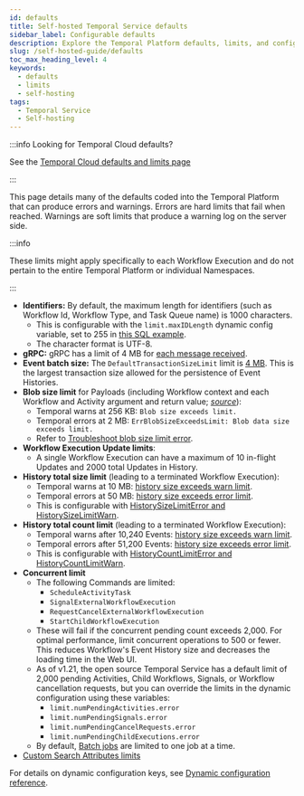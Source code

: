 ```yaml
---
id: defaults
title: Self-hosted Temporal Service defaults
sidebar_label: Configurable defaults
description: Explore the Temporal Platform defaults, limits, and configurations, including Workflow Execution, Activity, Worker, and Payload size constraints. Learn about error and warning thresholds.
slug: /self-hosted-guide/defaults
toc_max_heading_level: 4
keywords:
  - defaults
  - limits
  - self-hosting
tags:
  - Temporal Service
  - Self-hosting
---
```


:::info Looking for Temporal Cloud defaults?

See the [Temporal Cloud defaults and limits page](/cloud/limits)

:::

This page details many of the defaults coded into the Temporal Platform that can produce errors and warnings.
Errors are hard limits that fail when reached.
Warnings are soft limits that produce a warning log on the server side.

:::info

These limits might apply specifically to each Workflow Execution and do not pertain to the entire Temporal Platform or individual Namespaces.

:::

- **Identifiers:** By default, the maximum length for identifiers (such as Workflow Id, Workflow Type, and Task Queue name) is 1000 characters.
  - This is configurable with the `limit.maxIDLength` dynamic config variable, set to 255 in [this SQL example](https://github.com/temporalio/docker-compose/blob/93d382ef9133e4cde8ce311de5153cd0cc9fbd0c/dynamicconfig/development-sql.yaml#L1-L2).
  - The character format is UTF-8.
- **gRPC:** gRPC has a limit of 4 MB for [each message received](https://github.com/grpc/grpc/blob/v1.36.2/include/grpc/impl/codegen/grpc_types.h#L466).
- **Event batch size:** The `DefaultTransactionSizeLimit` limit is [4 MB](https://github.com/temporalio/temporal/pull/1363).
  This is the largest transaction size allowed for the persistence of Event Histories.
- **Blob size limit** for Payloads (including Workflow context and each Workflow and Activity argument and return value; _[source](https://github.com/temporalio/temporal/blob/v1.7.0/service/frontend/service.go#L133-L134)_):
  - Temporal warns at 256 KB: `Blob size exceeds limit.`
  - Temporal errors at 2 MB: `ErrBlobSizeExceedsLimit: Blob data size exceeds limit.`
  - Refer to [Troubleshoot blob size limit error](/troubleshooting/blob-size-limit-error).
- **Workflow Execution Update limits**:
  - A single Workflow Execution can have a maximum of 10 in-flight Updates and 2000 total Updates in History.
- **History total size limit** (leading to a terminated Workflow Execution):
  - Temporal warns at 10 MB: [history size exceeds warn limit](https://github.com/temporalio/temporal/blob/v1.7.0/service/history/workflowExecutionContext.go#L1238).
  - Temporal errors at 50 MB: [history size exceeds error limit](https://github.com/temporalio/temporal/blob/v1.7.0/service/history/workflowExecutionContext.go#L1204).
  - This is configurable with [HistorySizeLimitError and HistorySizeLimitWarn](https://github.com/temporalio/temporal/blob/v1.7.0/service/history/configs/config.go#L380-L381).
- **History total count limit** (leading to a terminated Workflow Execution):
  - Temporal warns after 10,240 Events: [history size exceeds warn limit](https://github.com/temporalio/temporal/blob/v1.7.0/service/history/workflowExecutionContext.go#L1238).
  - Temporal errors after 51,200 Events: [history size exceeds error limit](https://github.com/temporalio/temporal/blob/v1.7.0/service/history/workflowExecutionContext.go#L1204).
  - This is configurable with [HistoryCountLimitError and HistoryCountLimitWarn](https://github.com/temporalio/temporal/blob/v1.7.0/service/history/configs/config.go#L382-L383).
- **Concurrent limit**
  - The following Commands are limited:
    - `ScheduleActivityTask`
    - `SignalExternalWorkflowExecution`
    - `RequestCancelExternalWorkflowExecution`
    - `StartChildWorkflowExecution`
  - These will fail if the concurrent pending count exceeds 2,000.
    For optimal performance, limit concurrent operations to 500 or fewer.
    This reduces Workflow's Event History size and decreases the loading time in the Web UI.
  - As of v1.21, the open source Temporal Service has a default limit of 2,000 pending Activities, Child Workflows, Signals, or Workflow cancellation requests, but you can override the limits in the dynamic configuration using these variables:
    - `limit.numPendingActivities.error`
    - `limit.numPendingSignals.error`
    - `limit.numPendingCancelRequests.error`
    - `limit.numPendingChildExecutions.error`
  - By default, [Batch jobs](/cli/batch) are limited to one job at a time.
- [Custom Search Attributes limits](/visibility#custom-search-attributes-limits)

For details on dynamic configuration keys, see [Dynamic configuration reference](/references/dynamic-configuration).

